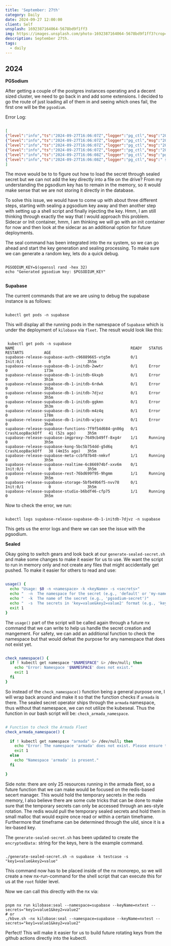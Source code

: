 ```yaml
---
title: 'September: 27th'
category: Daily
date: 2024-09-27 12:00:00
client: Self
unsplash: 1692387164064-5678bd9f1ff3
img: https://images.unsplash.com/photo-1692387164064-5678bd9f1ff3?crop=entropy&cs=srgb&fm=jpg&ixid=MnwzNjM5Nzd8MHwxfHJhbmRvbXx8fHx8fHx8fDE2ODE3NDg2ODY&ixlib=rb-4.0.3&q=85
description: September 27th. 
tags:
  - daily
---
```



## 2024

**PGSodium**

After getting a couple of the postgres instances operating and a decent sized cluster, we need to go back in and add some extensions.
I decided to go the route of just loading all of them in and seeing which ones fail, the first one will be the `pgsodium`.

Error Log:

```json

[
{"level":"info","ts":"2024-09-27T16:06:07Z","logger":"pg_ctl","msg":"2024-09-27 16:06:07.972 UTC [29] FATAL:  The getkey script \"/usr/share/postgresql/15/extension/pgsodium_getkey\" does not exists.","pipe":"stdout","logging_pod":"supabase-release-supabase-db-1-initdb"},
{"level":"info","ts":"2024-09-27T16:06:07Z","logger":"pg_ctl","msg":"2024-09-27 16:06:07.972 UTC [29] DETAIL:  The getkey script fetches the primary server secret key.","pipe":"stdout","logging_pod":"supabase-release-supabase-db-1-initdb"},
{"level":"info","ts":"2024-09-27T16:06:07Z","logger":"pg_ctl","msg":"2024-09-27 16:06:07.972 UTC [29] HINT:  You might want to create it and/or set \"pgsodium.getkey_script\" to the correct path.","pipe":"stdout","logging_pod":"supabase-release-supabase-db-1-initdb"},
{"level":"info","ts":"2024-09-27T16:06:07Z","logger":"pg_ctl","msg":"2024-09-27 16:06:07.972 UTC [29] LOG:  database system is shut down","pipe":"stdout","logging_pod":"supabase-release-supabase-db-1-initdb"},
{"level":"info","ts":"2024-09-27T16:06:08Z","logger":"pg_ctl","msg":"pg_ctl: could not start server","pipe":"stderr","logging_pod":"supabase-release-supabase-db-1-initdb"},
{"level":"info","ts":"2024-09-27T16:06:08Z","logger":"pg_ctl","msg":" stopped waiting","pipe":"stdout","logging_pod":"supabase-release-supabase-db-1-initdb"},
]

```

The move would be to to figure out how to load the secret through sealed secret but we can not add the key directly into a file on the drive?
From my understanding the pgsodium key has to remain in the memory, so it would make sense that we are not storing it directly in the database.

To solve this issue, we would have to come up with about three different steps, starting with sealing a pgsodium key away and then another step with setting up a shell script and finally injecting the key.
Hmm, I am still thinking through exactly the way that I would approach this problem.
Sidecar or Init container, hmm, I am thinking we will go with an init container for now and then look at the sidecar as an additional option for future deployments.

The seal command has been integrated into the nx system, so we can go ahead and start the key generation and sealing processing.
To make sure we can generate a random key, lets do a quick debug.

```shell

PGSODIUM_KEY=$(openssl rand -hex 32)
echo "Generated pgsodium key: $PGSODIUM_KEY"


```


**Supabase**

The current commands that are we are using to debug the supabase instance is as follows:

```shell

kubectl get pods -n supabase

```

This will display all the running pods in the namespace of `Supabase` which is under the deployment of `kilobase` via `fleet`.
The result would look like this:

```

 kubectl get pods -n supabase
NAME                                                   READY   STATUS             RESTARTS         AGE
supabase-release-supabase-auth-c96889665-vtg5m         0/1     Init:0/1           0                3h5m
supabase-release-supabase-db-1-initdb-2wwtr            0/1     Error              0                173m
supabase-release-supabase-db-1-initdb-6kxpb            0/1     Error              0                3h1m
supabase-release-supabase-db-1-initdb-6rdwk            0/1     Error              0                3h5m
supabase-release-supabase-db-1-initdb-7djvz            0/1     Error              0                3h5m
supabase-release-supabase-db-1-initdb-ggkmn            0/1     Error              0                3h3m
supabase-release-supabase-db-1-initdb-m4z4q            0/1     Error              0                178m
supabase-release-supabase-db-1-initdb-wjqcv            0/1     Error              0                3h4m
supabase-release-supabase-functions-7f9f54d684-gn86g   0/1     CrashLoopBackOff   41 (52s ago)     3h5m
supabase-release-supabase-imgproxy-7649cb49ff-8xg4r    1/1     Running            0                3h5m
supabase-release-supabase-kong-5bc5b754dd-g5d6q        0/1     CrashLoopBackOff   38 (4m15s ago)   3h5m
supabase-release-supabase-meta-ccbf87b48-nmkvf         1/1     Running            0                3h5m
supabase-release-supabase-realtime-6c866974bf-xxv6m    0/1     Init:0/1           0                3h5m
supabase-release-supabase-rest-76bd699f95-9hgmm        1/1     Running            0                3h5m
supabase-release-supabase-storage-5bfb49b6f5-nvv78     0/1     Init:0/1           0                3h5m
supabase-release-supabase-studio-b6bdf46-cfp75         1/1     Running            0                3h5m

```

Now to check the error, we run:

```shell

kubectl logs supabase-release-supabase-db-1-initdb-7djvz -n supabase

```

This gets us the error logs and there we can see the issue with the pgsodium.

**Sealed**

Okay going to switch gears and look back at our `generate-sealed-secret.sh` and make some changes to make it easier for us to use.
We want the script to run in memory only and not create any files that might accidentally get pushed.
To make it easier for others to read and use:

```bash

usage() {
  echo "Usage: $0 -n <namespace> -k <keyName> -s <secrets>"
  echo "  -n  The namespace for the secret (e.g., 'default' or 'my-namespace')"
  echo "  -k  The name of the secret (e.g., 'pgsodium-secret')"
  echo "  -s  The secrets in 'key=value&key2=value2' format (e.g., 'key1=value1&key2=value2')"
  exit 1
}

```

The `usage()` part of the script will be called again through a future nx command that we can write to help us handle the secret creation and mangement.
For safety, we can add an additional function to check the namespace but that would defeat the purpose for any namespace that does not exist yet.

```bash

check_namespace() {
  if ! kubectl get namespace "$NAMESPACE" &> /dev/null; then
    echo "Error: Namespace '$NAMESPACE' does not exist."
    exit 1
  fi
}

```
So instead of the `check_namespace()` function being a general purpose one, I will wrap back around and make it so that the function checks if `armada` is there.
The sealed secret operator ships through the `armada` namespace, thus without that namespace, we can not utilize the kubeseal.
Thus the function in our bash script will be: `check_armada_namespace`. 

```bash

# Function to check the Armada Fleet
check_armada_namespace() {

  if ! kubectl get namespace "armada" &> /dev/null; then
    echo "Error: The namespace 'armada' does not exist. Please ensure the Sealed Secrets operator is running in the 'armada' namespace."
    exit 1
  else
    echo "Namespace 'armada' is present."
  fi

}

```

Side note: there are only 25 resources running in the armada fleet, so a future function that we can make would be focused on the redis-based secert manager.
This would hold the temporary secrets in the redis memory, I also believe there are some cute tricks that can be done to make sure that the temporary secrets can only be accessed through an aes-style rotation.
The redis would pull the temporary sealed secrets and hold them in small malloc that would expire once read or within a certain timeframe.
Furthermore that timeframe can be determined through the ulid, since it is a lex-based key.

The `generate-sealed-secret.sh` has been updated to create the `encryptedData:` string for the keys, here is the example command. 

```shell

./generate-sealed-secret.sh -n supabase -k testcase -s "key1=value&key2=value"

```

This command now has to be placed inside of the nx monorepo, so we will create a new nx-run-command for the shell script that can execute this for us at the `root` folder level.

Now we can call this directly with the nx via:

```shell

pnpm nx run kilobase:seal --namespace=supabase --keyName=nxtest --secrets="key1=value1&key2=value2"
# or
./kbve.sh -nx kilobase:seal --namespace=supabase --keyName=nxtest --secrets="key1=value1&key2=value2"

```

Perfect! This will make it easier for us to build future rotating keys from the github actions directly into the kubectl.

